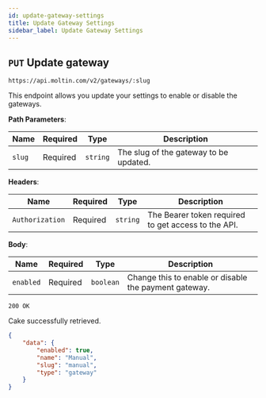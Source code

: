 ```yaml
---
id: update-gateway-settings
title: Update Gateway Settings
sidebar_label: Update Gateway Settings
---
```


## `PUT` Update gateway

```http
https://api.moltin.com/v2/gateways/:slug
```

This endpoint allows you update your settings to enable or disable the gateways.

<!--DOCUSAURUS_CODE_TABS-->

<!-- Request -->

**Path Parameters**:

| Name | Required | Type | Description |
| --- | --- | --- | --- |
| `slug` | Required | `string` | The slug of the gateway to be updated. |

**Headers**:

| Name | Required | Type | Description |
| --- | --- | --- | --- |
| `Authorization` | Required | `string` | The Bearer token required to get access to the API. |

**Body**:

| Name | Required | Type | Description |
| --- | --- | --- | --- |
| `enabled` | Required | `boolean` | Change this to enable or disable the payment gateway. |


<!-- Response -->

`200 OK`

Cake successfully retrieved.

```json
{
    "data": {
        "enabled": true,
        "name": "Manual",
        "slug": "manual",
        "type": "gateway"
    }
}
```

<!--END_DOCUSAURUS_CODE_TABS-->

